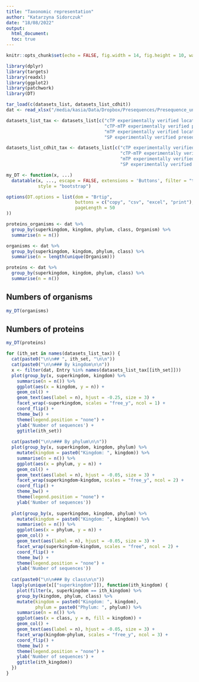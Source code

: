 ```yaml
---
title: "Taxonomic representation"
author: "Katarzyna Sidorczuk"
date: "18/08/2022"
output: 
  html_document:
  toc: true
---
```

  
```r
knitr::opts_chunk$set(echo = FALSE, fig.width = 14, fig.height = 10, warning = FALSE, message = FALSE, cache = TRUE, cache.lazy = FALSE)

library(dplyr)
library(targets)
library(readxl)
library(ggplot2)
library(patchwork)
library(DT)

tar_load(c(datasets_list, datasets_list_cdhit))
dat <- read_xlsx("/media/kasia/Data/Dropbox/Presequences/Presequence_uniprot_entries_proper.xlsx")

datasets_list_tax <- datasets_list[c("cTP experimentally verified location", "cTP-mTP experimentally verified location", 
                                     "cTP-mTP experimentally verified presequence", "cTP experimentally verified presequence", 
                                     "mTP experimentally verified location", "mTP experimentally verified presequence",
                                     "SP experimentally verified presequence")]

datasets_list_cdhit_tax <- datasets_list[c("cTP experimentally verified location", "cTP-mTP experimentally verified location", 
                                           "cTP-mTP experimentally verified presequence", "cTP experimentally verified presequence", 
                                           "mTP experimentally verified location", "mTP experimentally verified presequence",
                                           "SP experimentally verified presequence")]

my_DT <- function(x, ...)
  datatable(x, ..., escape = FALSE, extensions = 'Buttons', filter = "top", rownames = FALSE,
            style = "bootstrap")

options(DT.options = list(dom = "Brtip",
                          buttons = c("copy", "csv", "excel", "print"),
                          pageLength = 50
))
```


```r
proteins_organisms <- dat %>% 
  group_by(superkingdom, kingdom, phylum, class, Organism) %>% 
  summarise(n = n())

organisms <- dat %>% 
  group_by(superkingdom, kingdom, phylum, class) %>% 
  summarise(n = length(unique(Organism)))

proteins <- dat %>% 
  group_by(superkingdom, kingdom, phylum, class) %>% 
  summarise(n = n())
```


## Numbers of organisms

```r
my_DT(organisms)
```

## Numbers of proteins

```r
my_DT(proteins)
```


```r
for (ith_set in names(datasets_list_tax)) {
  cat(paste0("\n\n## ", ith_set, "\n\n"))
  cat(paste0("\n\n### By kingdom\n\n"))
  x <- filter(dat, Entry %in% names(datasets_list_tax[[ith_set]]))
  plot(group_by(x, superkingdom, kingdom) %>% 
    summarise(n = n()) %>% 
    ggplot(aes(x = kingdom, y = n)) +
    geom_col() +
    geom_text(aes(label = n), hjust = -0.25, size = 3) +
    facet_wrap(~superkingdom, scales = "free_y", ncol = 1) +
    coord_flip() +
    theme_bw() +
    theme(legend.position = "none") +
    ylab('Number of sequences') +
    ggtitle(ith_set))
  
  cat(paste0("\n\n### By phylum\n\n"))
  plot(group_by(x, superkingdom, kingdom, phylum) %>% 
    mutate(kingdom = paste0("Kingdom: ", kingdom)) %>% 
    summarise(n = n()) %>% 
    ggplot(aes(x = phylum, y = n)) +
    geom_col() +
    geom_text(aes(label = n), hjust = -0.05, size = 3) +
    facet_wrap(superkingdom~kingdom, scales = "free_y", ncol = 2) +
    coord_flip() +
    theme_bw() +
    theme(legend.position = "none") +
    ylab('Number of sequences'))
  
  plot(group_by(x, superkingdom, kingdom, phylum) %>% 
    mutate(kingdom = paste0("Kingdom: ", kingdom)) %>% 
    summarise(n = n()) %>% 
    ggplot(aes(x = phylum, y = n)) +
    geom_col() +
    geom_text(aes(label = n), hjust = -0.05, size = 3) +
    facet_wrap(superkingdom~kingdom, scales = "free", ncol = 2) +
    coord_flip() +
    theme_bw() +
    theme(legend.position = "none") +
    ylab('Number of sequences')) 
  
  cat(paste0("\n\n### By class\n\n"))
  lapply(unique(x[["superkingdom"]]), function(ith_kingdom) {
    plot(filter(x, superkingdom == ith_kingdom) %>% 
    group_by(kingdom, phylum, class) %>% 
    mutate(kingdom = paste0("Kingdom: ", kingdom),
           phylum = paste0("Phylum: ", phylum)) %>% 
    summarise(n = n()) %>% 
    ggplot(aes(x = class, y = n, fill = kingdom)) +
    geom_col() +
    geom_text(aes(label = n), hjust = -0.05, size = 3) +
    facet_wrap(kingdom~phylum, scales = "free_y", ncol = 3) +
    coord_flip() +
    theme_bw() +
    theme(legend.position = "none") +
    ylab('Number of sequences') +
    ggtitle(ith_kingdom))
  })
}
```
